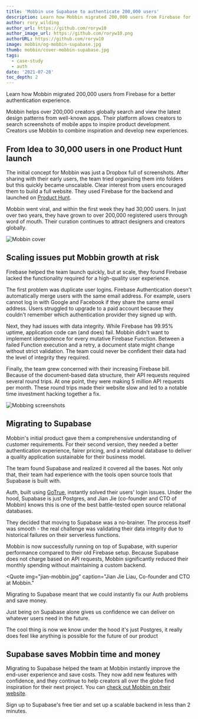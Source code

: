 ```yaml
---
title: 'Mobbin use Supabase to authenticate 200,000 users'
description: Learn how Mobbin migrated 200,000 users from Firebase for a better authentication experience.
author: rory_wilding
author_url: https://github.com/roryw10
author_image_url: https://github.com/roryw10.png
authorURL: https://github.com/roryw10
image: mobbin/og-mobbin-supabase.jpg
thumb: mobbin/cover-mobbin-supabase.jpg
tags:
  - case-study
  - auth
date: '2021-07-28'
toc_depth: 2
---
```



Learn how Mobbin migrated 200,000 users from Firebase for a better authentication experience.

Mobbin helps over 200,000 creators globally search and view the latest design patterns from well-known apps. 
Their platform allows creators to search screenshots of mobile apps to inspire product development. 
Creators use Mobbin to combine inspiration and develop new experiences.

## From Idea to 30,000 users in one Product Hunt launch

The initial concept for Mobbin was just a Dropbox full of screenshots. After sharing with their early users, 
the team tried organizing them into folders but this quickly became unscalable. Clear interest from users encouraged them to build a full website. They used Firebase for the backend and launched on 
[Product Hunt](https://www.producthunt.com/posts/mobbin-1).

Mobbin went viral, and within the first week they had 30,000 users. In just over two years, they have grown to over 200,000 
registered users through word of mouth. Their curation continues to attract designers and creators globally. 

![Mobbin cover](/new/images/blog/mobbin/mobbin-cover.png)

## Scaling issues put Mobbin growth at risk

Firebase helped the team launch quickly, but at scale, they found Firebase lacked the functionality required for a high-quality user experience.

The first problem was duplicate user logins. Firebase Authentication doesn't automatically merge users with the same email address. 
For example, users cannot log in with Google and Facebook if they share the same email address. 
Users struggled to upgrade to a paid account because they couldn't remember which authentication provider they signed up with.

Next, they had issues with data integrity. While Firebase has 99.95% uptime, application code can (and does) fail. 
Mobbin didn't want to implement idempotence for every mutative Firebase Function. Between a failed Function execution and a retry, 
a document state might change without strict validation. The team could never be confident their data had the level of integrity they required.

Finally, the team grew concerned with their increasing Firebase bill. Because of the document-based data structure, 
their API requests required several round trips. At one point, they were making 5 million API requests per month. 
These round trips made their website slow and led to a notable time investment hacking together a fix.

![Mobbing screenshots](/new/images/blog/mobbin/mobbin-screenshots.jpg)

## Migrating to Supabase

Mobbin's initial product gave them a comprehensive understanding of customer requirements. For their second version, 
they needed a better authentication experience, fairer pricing, and a relational database to deliver a quality 
application sustainable for their business model.

The team found Supabase and realized it covered all the bases. Not only that, their team had experience with the 
tools open source tools that Supabase is built with.

Auth, built using [GoTrue](https://github.com/supabase/gotrue), instantly solved their users' login issues. 
Under the hood, Supabase is just Postgres, and Jian Jie (co-founder and CTO of Mobbin) knows this is one of the best battle-tested 
open source relational databases.

They decided that moving to Supabase was a no-brainer. The process itself was smooth - the real challenge was validating their 
data integrity due to historical failures on their serverless functions.

Mobbin is now successfully running on top of Supabase, with superior performance compared to their old Firebase setup. 
Because Supabase does not charge based on API requests, Mobbin significantly reduced their monthly spending without maintaining a custom backend.


<Quote
  img="jian-mobbin.jpg"
  caption="Jian Jie Liau, Co-founder and CTO at Mobbin."
>
  <p>Migrating to Supabase meant that we could instantly fix our Auth problems and save money.</p>
  <p>
    Just being on Supabase alone gives us confidence we can deliver on whatever users need in the future.
  </p>
  <p>
    The cool thing is now we know under the hood it's just Postgres, it really does feel like anything is possible for the future of our product
  </p>
</Quote>


## Supabase saves Mobbin time and money

Migrating to Supabase helped the team at Mobbin instantly improve the end-user experience and save costs. 
They now add new features with confidence, and they continue to help creators all over the globe find inspiration for their next project. 
You can [check out Mobbin on their website](https://mobbin.design/browse/ios/apps).

Sign up to Supabase's free tier and set up a scalable backend in less than 2 minutes.
